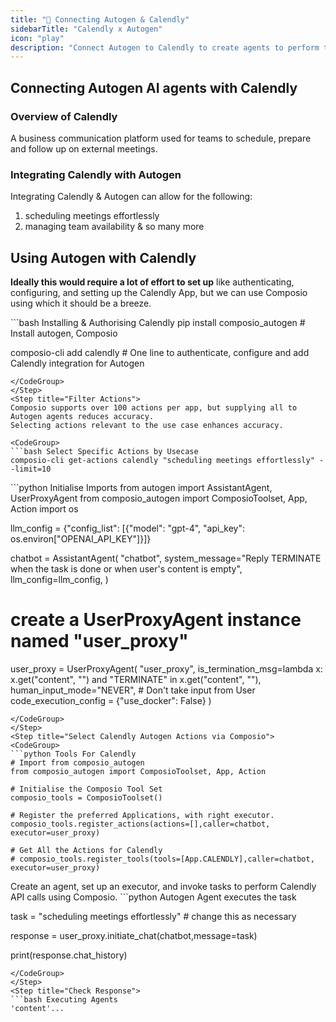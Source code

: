 ```yaml
---
title: "🚀 Connecting Autogen & Calendly"
sidebarTitle: "Calendly x Autogen"
icon: "play"
description: "Connect Autogen to Calendly to create agents to perform tasks using natural language"
---
```


## Connecting Autogen AI agents with Calendly

### Overview of Calendly

A business communication platform used for teams to schedule, prepare and follow up on external meetings.

### Integrating Calendly with Autogen

Integrating Calendly & Autogen can allow for the following:

1. scheduling meetings effortlessly
2. managing team availability
& so many more

## Using Autogen with Calendly

<Steps>
<Step title="Setting Up the Environment">

**Ideally this would require a lot of effort to set up** like authenticating, configuring, and setting up the Calendly App, but we can use Composio using which it should be a breeze.

<CodeGroup>
```bash Installing & Authorising Calendly
pip install composio_autogen # Install autogen, Composio 

composio-cli add calendly # One line to authenticate, configure and add Calendly integration for Autogen
```
</CodeGroup>
</Step>
<Step title="Filter Actions">
Composio supports over 100 actions per app, but supplying all to Autogen agents reduces accuracy.
Selecting actions relevant to the use case enhances accuracy.

<CodeGroup>
```bash Select Specific Actions by Usecase
composio-cli get-actions calendly "scheduling meetings effortlessly" --limit=10
```
</CodeGroup>

</Step>
<Step title="Import Base Packages">

<CodeGroup>
```python Initialise Imports
from autogen import AssistantAgent, UserProxyAgent
from composio_autogen import ComposioToolset, App, Action
import os

llm_config = {"config_list": [{"model": "gpt-4", "api_key": os.environ["OPENAI_API_KEY"]}]}

chatbot = AssistantAgent(
    "chatbot",
    system_message="Reply TERMINATE when the task is done or when user's content is empty",
    llm_config=llm_config,
)

# create a UserProxyAgent instance named "user_proxy"
user_proxy = UserProxyAgent(
    "user_proxy",
    is_termination_msg=lambda x: x.get("content", "") and "TERMINATE" in x.get("content", ""),
    human_input_mode="NEVER", # Don't take input from User
    code_execution_config = {"use_docker": False}
)
```
</CodeGroup>
</Step>
<Step title="Select Calendly Autogen Actions via Composio">
<CodeGroup>
```python Tools For Calendly
# Import from composio_autogen
from composio_autogen import ComposioToolset, App, Action

# Initialise the Composio Tool Set
composio_tools = ComposioToolset()

# Register the preferred Applications, with right executor. 
composio_tools.register_actions(actions=[],caller=chatbot, executor=user_proxy)

# Get All the Actions for Calendly
# composio_tools.register_tools(tools=[App.CALENDLY],caller=chatbot, executor=user_proxy) 
```
</CodeGroup>
</Step>
<Step title="Execute the Agent">
Create an agent, set up an executor, and invoke tasks to perform Calendly API calls using Composio. 
<CodeGroup>
```python Autogen Agent executes the task

task = "scheduling meetings effortlessly" # change this as necessary

response = user_proxy.initiate_chat(chatbot,message=task)

print(response.chat_history)
```
</CodeGroup>
</Step>
<Step title="Check Response">
```bash Executing Agents
'content'...
```
</Step>
</Steps>
